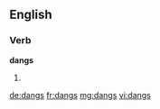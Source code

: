 ==English==

===Verb===
'''dangs'''

# {{en-third-person singular of|dang}}

[[de:dangs]]
[[fr:dangs]]
[[mg:dangs]]
[[vi:dangs]]